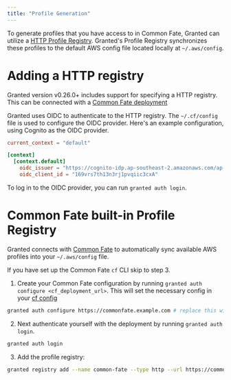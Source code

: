 ```yaml
---
title: "Profile Generation"
---
```



To generate profiles that you have access to in Common Fate, Granted can utilize a [HTTP Profile Registry](/usage/profile-registry). Granted's Profile Registry synchronizes these profiles to the default AWS config file located locally at `~/.aws/config`.

# Adding a HTTP registry

Granted version v0.26.0+ includes support for specifying a HTTP registry. This can be connected with a [Common Fate deployment](/introduction)

Granted uses OIDC to authenticate to the HTTP registry. The `~/.cf/config` file is used to configure the OIDC provider. Here's an example configuration, using Cognito as the OIDC provider.

```toml ~/.cf/config
current_context = "default"

[context]
  [context.default]
    oidc_issuer = "https://cognito-idp.ap-southeast-2.amazonaws.com/ap-southeast-2_xzhfVdcnp"
    oidc_client_id = "169vrs7th13n3rj1pvqiic3cxA"
```

To log in to the OIDC provider, you can run `granted auth login`.

# Common Fate built-in Profile Registry

Granted connects with [Common Fate](/introduction) to automatically sync available AWS profiles into your `~/.aws/config` file.

<Info>If you have set up the Common Fate `cf` CLI skip to step 3.</Info>

1. Create your Common Fate configuration by running `granted auth configure <cf_deployment_url>`. This will set the necessary config in your [cf config](/user-guide/cli/config)

```bash
granted auth configure https://commonfate.example.com # replace this with your deployment URL
```

2. Next authenticate yourself with the deployment by running `granted auth login`.

```bash
granted auth login
```

3. Add the profile registry:

```bash
granted registry add --name common-fate --type http --url https://commonfate.example.com # replace this with your deployment URL
```
